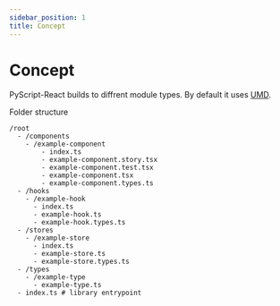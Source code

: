 ```yaml
---
sidebar_position: 1
title: Concept
---
```


# Concept

PyScript-React builds to diffrent module types. By default it uses [UMD](https://www.npmjs.com/package/pyscript-react-umd).

Folder structure

```
/root
  - /components
    - /example-component
        - index.ts
        - example-component.story.tsx
        - example-component.test.tsx
        - example-component.tsx
        - example-component.types.ts
  - /hooks
    - /example-hook
      - index.ts
      - example-hook.ts
      - example-hook.types.ts
  - /stores
    - /example-store
      - index.ts
      - example-store.ts
      - example-store.types.ts
  - /types
    - /example-type
      - example-type.ts
  - index.ts # library entrypoint
```
